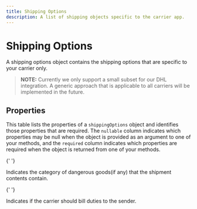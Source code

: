 ```yaml
---
title: Shipping Options
description: A list of shipping objects specific to the carrier app.
---
```


# Shipping Options

A shipping options object contains the shipping options that are specific to your carrier only.

> **NOTE:**
> Currently we only support a small subset for our DHL integration. A generic approach that is applicable to
> all carriers will be implemented in the future.

## Properties

This table lists the properties of a `shippingOptions` object and identifies those properties that are required. The `nullable`
column indicates which properties may be null when the object is provided as an argument to one of your methods, and the `required`
column indicates which properties are required when the object is returned from one of your methods.

<Reference>

{' '}

<Field name="dangerousGoodsCategory" type="string" required={false}>
  <Description>
    Indicates the category of dangerous goods(if any) that the shipment contents
    contain.
  </Description>
</Field>

{' '}

<Field name="billDutiesToSender" type="boolean" required={false}>
  <Description>
    Indicates if the carrier should bill duties to the sender.
  </Description>
</Field>

</Reference>
